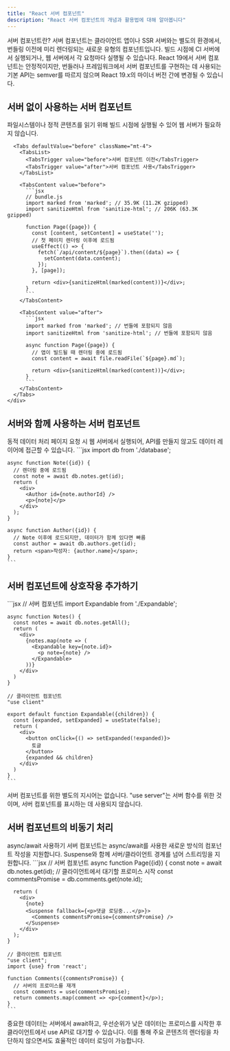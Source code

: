 ```yaml
---
title: "React 서버 컴포넌트"
description: "React 서버 컴포넌트의 개념과 활용법에 대해 알아봅니다"
---
```



<Card className="mb-6">
  <CardHeader>
    <CardTitle>서버 컴포넌트란?</CardTitle>
    <CardDescription>
      서버 컴포넌트는 클라이언트 앱이나 SSR 서버와는 별도의 환경에서, 번들링 이전에 미리 렌더링되는 
      새로운 유형의 컴포넌트입니다. 빌드 시점에 CI 서버에서 실행되거나, 웹 서버에서 각 요청마다 
      실행될 수 있습니다.
    </CardDescription>
  </CardHeader>
</Card>

<Alert className="mb-6">
  <AlertDescription>
    React 19에서 서버 컴포넌트는 안정적이지만, 번들러나 프레임워크에서 서버 컴포넌트를 구현하는 데 
    사용되는 기본 API는 semver를 따르지 않으며 React 19.x의 마이너 버전 간에 변경될 수 있습니다.
  </AlertDescription>
</Alert>

## 서버 없이 사용하는 서버 컴포넌트

<Card className="mb-6">
  <CardContent className="pt-6">
    <div className="space-y-4">
      <p>파일시스템이나 정적 콘텐츠를 읽기 위해 빌드 시점에 실행될 수 있어 웹 서버가 필요하지 않습니다.</p>

      <Tabs defaultValue="before" className="mt-4">
        <TabsList>
          <TabsTrigger value="before">서버 컴포넌트 이전</TabsTrigger>
          <TabsTrigger value="after">서버 컴포넌트 사용</TabsTrigger>
        </TabsList>
        
        <TabsContent value="before">
          ```jsx
          // bundle.js
          import marked from 'marked'; // 35.9K (11.2K gzipped)
          import sanitizeHtml from 'sanitize-html'; // 206K (63.3K gzipped)

          function Page({page}) {
            const [content, setContent] = useState('');
            // 첫 페이지 렌더링 이후에 로드됨
            useEffect(() => {
              fetch(`/api/content/${page}`).then((data) => {
                setContent(data.content);
              });
            }, [page]);
            
            return <div>{sanitizeHtml(marked(content))}</div>;
          }
          ```
        </TabsContent>
        
        <TabsContent value="after">
          ```jsx
          import marked from 'marked'; // 번들에 포함되지 않음
          import sanitizeHtml from 'sanitize-html'; // 번들에 포함되지 않음

          async function Page({page}) {
            // 앱이 빌드될 때 렌더링 중에 로드됨
            const content = await file.readFile(`${page}.md`);
            
            return <div>{sanitizeHtml(marked(content))}</div>;
          }
          ```
        </TabsContent>
      </Tabs>
    </div>
  </CardContent>
</Card>

## 서버와 함께 사용하는 서버 컴포넌트

<Card className="mb-6">
  <CardHeader>
    <CardTitle>동적 데이터 처리</CardTitle>
    <CardDescription>
      페이지 요청 시 웹 서버에서 실행되어, API를 만들지 않고도 데이터 레이어에 접근할 수 있습니다.
    </CardDescription>
  </CardHeader>
  <CardContent>
    ```jsx
    import db from './database';

    async function Note({id}) {
      // 렌더링 중에 로드됨
      const note = await db.notes.get(id);
      return (
        <div>
          <Author id={note.authorId} />
          <p>{note}</p>
        </div>
      );
    }

    async function Author({id}) {
      // Note 이후에 로드되지만, 데이터가 함께 있다면 빠름
      const author = await db.authors.get(id);
      return <span>작성자: {author.name}</span>;
    }
    ```
  </CardContent>
</Card>

## 서버 컴포넌트에 상호작용 추가하기

<Card className="mb-6">
  <CardContent>
    ```jsx
    // 서버 컴포넌트
    import Expandable from './Expandable';

    async function Notes() {
      const notes = await db.notes.getAll();
      return (
        <div>
          {notes.map(note => (
            <Expandable key={note.id}>
              <p note={note} />
            </Expandable>
          ))}
        </div>
      )
    }

    // 클라이언트 컴포넌트
    "use client"

    export default function Expandable({children}) {
      const [expanded, setExpanded] = useState(false);
      return (
        <div>
          <button onClick={() => setExpanded(!expanded)}>
            토글
          </button>
          {expanded && children}
        </div>
      )
    }
    ```
  </CardContent>
</Card>

<Alert className="mb-6">
  <AlertDescription>
    서버 컴포넌트를 위한 별도의 지시어는 없습니다. "use server"는 서버 함수를 위한 것이며,
    서버 컴포넌트를 표시하는 데 사용되지 않습니다.
  </AlertDescription>
</Alert>

## 서버 컴포넌트의 비동기 처리

<Card className="mb-6">
  <CardHeader>
    <CardTitle>async/await 사용하기</CardTitle>
    <CardDescription>
      서버 컴포넌트는 async/await를 사용한 새로운 방식의 컴포넌트 작성을 지원합니다.
      Suspense와 함께 서버/클라이언트 경계를 넘어 스트리밍을 지원합니다.
    </CardDescription>
  </CardHeader>
  <CardContent>
    ```jsx
    // 서버 컴포넌트
    async function Page({id}) {
      const note = await db.notes.get(id);
      // 클라이언트에서 대기할 프로미스 시작
      const commentsPromise = db.comments.get(note.id);
      
      return (
        <div>
          {note}
          <Suspense fallback={<p>댓글 로딩중...</p>}>
            <Comments commentsPromise={commentsPromise} />
          </Suspense>
        </div>
      );
    }

    // 클라이언트 컴포넌트
    "use client";
    import {use} from 'react';

    function Comments({commentsPromise}) {
      // 서버의 프로미스를 재개
      const comments = use(commentsPromise);
      return comments.map(comment => <p>{comment}</p>);
    }
    ```
  </CardContent>
</Card>

<Alert className="mt-6 bg-blue-50">
  <AlertDescription>
    중요한 데이터는 서버에서 await하고, 우선순위가 낮은 데이터는 프로미스를 시작한 후 
    클라이언트에서 use API로 대기할 수 있습니다. 이를 통해 주요 콘텐츠의 렌더링을 차단하지 
    않으면서도 효율적인 데이터 로딩이 가능합니다.
  </AlertDescription>
</Alert>